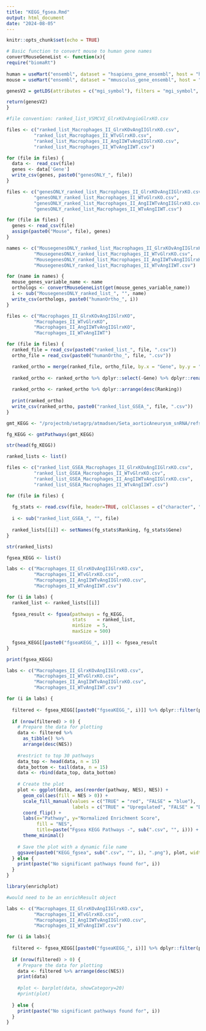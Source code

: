 ```yaml
---
title: "KEGG_fgsea.Rmd"
output: html_document
date: "2024-08-05"
---
```


```r
knitr::opts_chunk$set(echo = TRUE)
```


```r

# Basic function to convert mouse to human gene names
convertMouseGeneList <- function(x){
require("biomaRt")
  
human = useMart("ensembl", dataset = "hsapiens_gene_ensembl", host = "https://dec2021.archive.ensembl.org/")
mouse = useMart("ensembl", dataset = "mmusculus_gene_ensembl", host = "https://dec2021.archive.ensembl.org/")

genesV2 = getLDS(attributes = c("mgi_symbol"), filters = "mgi_symbol", values = x , mart = mouse, attributesL = c("hgnc_symbol"), martL = human, uniqueRows=T)

return(genesV2)
}

```


```r

#file convention: ranked_list_VSMCVI_GlrxKOvAngioGlrxKO.csv

files <- c("ranked_list_Macrophages_II_GlrxKOvAngIIGlrxKO.csv",
          "ranked_list_Macrophages_II_WTvGlrxKO.csv",
          "ranked_list_Macrophages_II_AngIIWTvAngIIGlrxKO.csv",
          "ranked_list_Macrophages_II_WTvAngIIWT.csv")

for (file in files) {
  data <-  read_csv(file)
  genes <- data['Gene']
  write_csv(genes, paste0("genesONLY_", file))
}
```



```r

files <- c("genesONLY_ranked_list_Macrophages_II_GlrxKOvAngIIGlrxKO.csv",
          "genesONLY_ranked_list_Macrophages_II_WTvGlrxKO.csv",
          "genesONLY_ranked_list_Macrophages_II_AngIIWTvAngIIGlrxKO.csv",
          "genesONLY_ranked_list_Macrophages_II_WTvAngIIWT.csv")

for (file in files) {
  genes <- read_csv(file)
  assign(paste0("Mouse", file), genes)
}

```


```r

names <- c("MousegenesONLY_ranked_list_Macrophages_II_GlrxKOvAngIIGlrxKO.csv",
          "MousegenesONLY_ranked_list_Macrophages_II_WTvGlrxKO.csv",
          "MousegenesONLY_ranked_list_Macrophages_II_AngIIWTvAngIIGlrxKO.csv",
          "MousegenesONLY_ranked_list_Macrophages_II_WTvAngIIWT.csv")

for (name in names) {
  mouse_genes_variable_name <- name
  orthologs <- convertMouseGeneList(get(mouse_genes_variable_name))
  i <- sub("MousegenesONLY_ranked_list_", "", name)
  write_csv(orthologs, paste0("humanOrtho_", i))
}

```



```r

files <- c("Macrophages_II_GlrxKOvAngIIGlrxKO",
          "Macrophages_II_WTvGlrxKO",
          "Macrophages_II_AngIIWTvAngIIGlrxKO",
          "Macrophages_II_WTvAngIIWT")

for (file in files) {
  ranked_file = read_csv(paste0("ranked_list_", file, ".csv"))
  ortho_file = read_csv(paste0("humanOrtho_", file, ".csv"))

  ranked_ortho = merge(ranked_file, ortho_file, by.x = "Gene", by.y = "MGI.symbol")
  
  ranked_ortho <- ranked_ortho %>% dplyr::select(-Gene) %>% dplyr::rename(Gene = HGNC.symbol) %>% dplyr::select(Gene, everything()) 
  
  ranked_ortho <- ranked_ortho %>% dplyr::arrange(desc(Ranking))
  
  print(ranked_ortho)
  write_csv(ranked_ortho, paste0("ranked_list_GSEA_", file, ".csv"))
}

```




```r

gmt_KEGG <- "/projectnb/setagrp/atmadsen/Seta_aorticAneurysm_snRNA/refs/c2.cp.kegg_medicus.v2023.2.Hs.symbols.gmt"

fg_KEGG <- gmtPathways(gmt_KEGG)

str(head(fg_KEGG))

```

```r

ranked_lists <- list()

files <- c("ranked_list_GSEA_Macrophages_II_GlrxKOvAngIIGlrxKO.csv",
          "ranked_list_GSEA_Macrophages_II_WTvGlrxKO.csv",
          "ranked_list_GSEA_Macrophages_II_AngIIWTvAngIIGlrxKO.csv",
          "ranked_list_GSEA_Macrophages_II_WTvAngIIWT.csv")

for (file in files) {
  
  fg_stats <- read.csv(file, header=TRUE, colClasses = c("character", "numeric"))
  
  i <- sub("ranked_list_GSEA_", "", file)
  
  ranked_lists[[i]] <- setNames(fg_stats$Ranking, fg_stats$Gene)
}

str(ranked_lists)

```



```r

fgsea_KEGG <- list()

labs <- c("Macrophages_II_GlrxKOvAngIIGlrxKO.csv",
          "Macrophages_II_WTvGlrxKO.csv",
          "Macrophages_II_AngIIWTvAngIIGlrxKO.csv",
          "Macrophages_II_WTvAngIIWT.csv")

for (i in labs) {
  ranked_list <- ranked_lists[[i]]
  
  fgsea_result <- fgsea(pathways = fg_KEGG, 
                        stats    = ranked_list,
                        minSize  = 5,
                        maxSize = 500)
  
  fgsea_KEGG[[paste0("fgseaKEGG_", i)]] <- fgsea_result
}

print(fgsea_KEGG)

```



```r

labs <- c("Macrophages_II_GlrxKOvAngIIGlrxKO.csv",
          "Macrophages_II_WTvGlrxKO.csv",
          "Macrophages_II_AngIIWTvAngIIGlrxKO.csv",
          "Macrophages_II_WTvAngIIWT.csv")

for (i in labs) {
  
  filtered <- fgsea_KEGG[[paste0("fgseaKEGG_", i)]] %>% dplyr::filter(padj <= 0.25)
  
  if (nrow(filtered) > 0) {
    # Prepare the data for plotting
    data <- filtered %>%
      as_tibble() %>%
      arrange(desc(NES))
    
    #restrict to top 30 pathways
    data_top <- head(data, n = 15)
    data_bottom <- tail(data, n = 15)
    data <- rbind(data_top, data_bottom)
    
    # Create the plot
    plot <- ggplot(data, aes(reorder(pathway, NES), NES)) +
      geom_col(aes(fill = NES > 0)) +
      scale_fill_manual(values = c("TRUE" = "red", "FALSE" = "blue"), 
                        labels = c("TRUE" = "Upregulated", "FALSE" = "Downregulated")) +
      coord_flip() +
      labs(x="Pathway", y="Normalized Enrichment Score",
           fill = "NES",
           title=paste("Fgsea KEGG Pathways -", sub(".csv", "", i))) + 
      theme_minimal()
    
    # Save the plot with a dynamic file name
    ggsave(paste0("KEGG_fgsea", sub(".csv", "", i), ".png"), plot, width = 16, height = 6, units = "in")
  } else {
    print(paste("No significant pathways found for", i))
  }
}


```



```r
library(enrichplot)

#would need to be an enrichResult object

labs <- c("Macrophages_II_GlrxKOvAngIIGlrxKO.csv",
          "Macrophages_II_WTvGlrxKO.csv",
          "Macrophages_II_AngIIWTvAngIIGlrxKO.csv",
          "Macrophages_II_WTvAngIIWT.csv")

for (i in labs){
  
  filtered <- fgsea_KEGG[[paste0("fgseaKEGG_", i)]] %>% dplyr::filter(padj <= 0.25)
  
  if (nrow(filtered) > 0) {
    # Prepare the data for plotting
    data <- filtered %>% arrange(desc(NES))
    print(data)
    
    #plot <- barplot(data, showCategory=20) 
    #print(plot)
    
  } else {
    print(paste("No significant pathways found for", i))
  }
}
  

```


